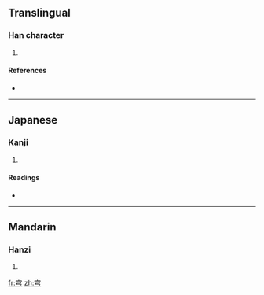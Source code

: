 ==Translingual==

===Han character===
{{Han char|rn=40|rad=宀|as=03|sn=6|four=|canj=十弓 (JN)}}

# {{defn|Han|sort=宀03}}

====References====
* {{Han ref|kx=0282.010|dkj=07066|dj=0551.210|hdz=20913.080|uh=5B86|ud=23430}}

----

==Japanese==

===Kanji===
{{ja-kanji|grade=|rs=宀03}}

# {{defn|Japanese|sort=宀03}}

====Readings====
* {{ja-readings|on=[[きょう]] (kyō)|kun=[[そら]] (sora)}}

----

==Mandarin==

===Hanzi===
{{cmn-hanzi|pin=[[qióng]] ([[qiong2]])|wg=ch'iung<sup>2</sup>}}

# {{defn|Mandarin|sort=宀03}}

[[fr:宆]]
[[zh:宆]]